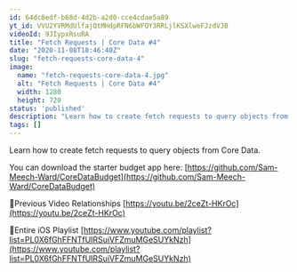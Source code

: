 ```yaml
---
id: 64dc8edf-b68d-4d2b-a2d0-cce4cdae5a89
yt_id: VVU2YVRMdUlfajQtMHdpRFN6bWFQY3RRLjlKSXlweFJzdVJB
videoId: 9JIypxRsuRA
title: "Fetch Requests | Core Data #4"
date: "2020-11-08T18:46:40Z"
slug: "fetch-requests-core-data-4"
image: 
  name: "fetch-requests-core-data-4.jpg"
  alt: "Fetch Requests | Core Data #4"
  width: 1280
  height: 720
status: 'published'
description: "Learn how to create fetch requests to query objects from Core Data."
tags: []
---
```


Learn how to create fetch requests to query objects from Core Data.

You can download the starter budget app here: [https://github.com/Sam-Meech-Ward/CoreDataBudget](https://github.com/Sam-Meech-Ward/CoreDataBudget)

🔗Previous Video
Relationships [https://youtu.be/2ceZt-HKrOc](https://youtu.be/2ceZt-HKrOc)

🔗Entire iOS Playlist 
[https://www.youtube.com/playlist?list=PL0X6fGhFFNTfUIRSuiVFZmuMGeSUYkNzh](https://www.youtube.com/playlist?list=PL0X6fGhFFNTfUIRSuiVFZmuMGeSUYkNzh)


